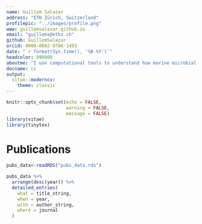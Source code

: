 ```yaml
---
name: Guillem Salazar
address: "ETH Zürich, Switzerland"
profilepic: "../images/profile.png"
www: guillemsalazar.github.io
email: "guillems@ethz.ch"
github: GuillemSalazar
orcid: 0000-0002-9786-1493
date: "`r format(Sys.time(), '%B %Y')`"
headcolor: 990000
aboutme: "I use computational tools to understand how marine microbial communities are shaped and respond to environmental change."
docname: cv
output: 
  vitae::moderncv:
    theme: classic
---
```


```r
knitr::opts_chunk$set(echo = FALSE,
                      warning = FALSE,
                      message = FALSE)
library(vitae)
library(tinytex)
```

# Publications

```r
pubs_data<-readRDS("pubs_data.rds")

pubs_data %>%
  arrange(desc(year)) %>%
  detailed_entries(
    what = title_string,
    when = year,
    with = author_string,
    where = journal
  )
```
